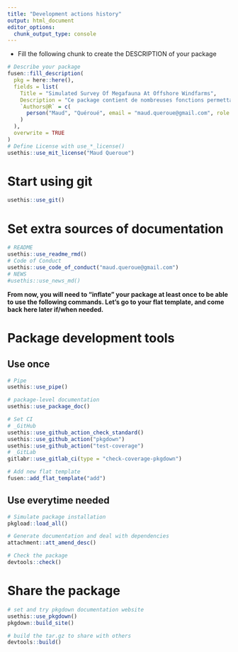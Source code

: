```yaml
---
title: "Development actions history"
output: html_document
editor_options: 
  chunk_output_type: console
---
```


- Fill the following chunk to create the DESCRIPTION of your package

```r
# Describe your package
fusen::fill_description(
  pkg = here::here(),
  fields = list(
    Title = "Simulated Survey Of Megafauna At Offshore Windfarms",
    Description = "Ce package contient de nombreuses fonctions permettant de simuler des données de suivis aérien. Ce package permet de simuler différentes abondance de population, différents échnatillonnages ainsi que de simuler différents méthodes de survols aériens.",
    `Authors@R` = c(
      person("Maud", "Quéroué", email = "maud.queroue@gmail.com", role = c("aut", "cre"))
    )
  ),
  overwrite = TRUE
)
# Define License with use_*_license()
usethis::use_mit_license("Maud Queroue")
```

# Start using git

```r
usethis::use_git()
```

# Set extra sources of documentation

```r
# README
usethis::use_readme_rmd()
# Code of Conduct
usethis::use_code_of_conduct("maud.queroue@gmail.com")
# NEWS
#usethis::use_news_md()
```

**From now, you will need to "inflate" your package at least once to be able to use the following commands. Let's go to your flat template, and come back here later if/when needed.**


# Package development tools
## Use once

```r
# Pipe
usethis::use_pipe()

# package-level documentation
usethis::use_package_doc()

# Set CI
# _GitHub
usethis::use_github_action_check_standard()
usethis::use_github_action("pkgdown")
usethis::use_github_action("test-coverage")
# _GitLab
gitlabr::use_gitlab_ci(type = "check-coverage-pkgdown")

# Add new flat template
fusen::add_flat_template("add")
```

## Use everytime needed

```r
# Simulate package installation
pkgload::load_all()

# Generate documentation and deal with dependencies
attachment::att_amend_desc()

# Check the package
devtools::check()
```

# Share the package

```r
# set and try pkgdown documentation website
usethis::use_pkgdown()
pkgdown::build_site()

# build the tar.gz to share with others
devtools::build()
```

